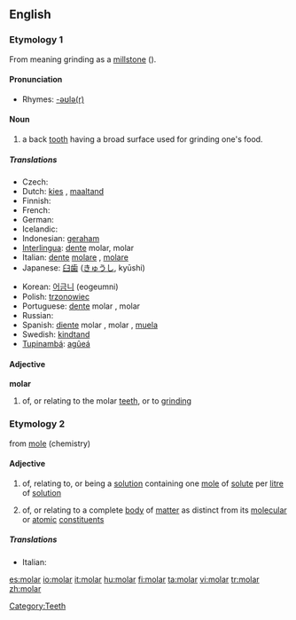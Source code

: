 ==English==

===Etymology 1===
From {{L.}} {{term|molaris|lang=la}} meaning grinding as a [[millstone]] ({{term|molalang=la}}).

====Pronunciation====
*Rhymes: [[Rhymes:English:-əʊlə(r)|-əʊlə(r)]]

====Noun====
{{en-noun}}

# a back [[tooth]] having a broad surface used for grinding one's food.

=====Translations=====
{{trans-top|back tooth}}
* Czech: {{t-|cs|stolička|f}}
* Dutch: [[kies]] {{m}}, [[maaltand]] {{m}}
* Finnish: {{t-|fi|poskihammas}}
* French: {{t|fr|molaire|f}}
* German: {{t+|de|Backenzahn|m}}
* Icelandic: {{t-|is|jaxl|m}}
* Indonesian: [[geraham]]
* [[Interlingua]]: [[dente]] molar, molar
* Italian: [[dente]] [[molare]] {{m}}, [[molare]] {{m}}
* Japanese: [[臼歯]] ([[きゅうし]], kyūshi)
{{trans-mid}}
* Korean: [[어금니]] (eogeumni)
* Polish: [[trzonowiec]] {{m}}
* Portuguese: [[dente]] molar {{m}}, molar {{m}}
* Russian: {{t-|ru|коренной зуб|m|tr=korennój zub|sc=Cyrl}}
* Spanish: [[diente]] molar {{m}}, molar {{m}}, [[muela]] {{f}}
* Swedish: [[kindtand]] {{c}}
* [[Tupinambá]]: [[agûeá]]
{{trans-bottom}}

====Adjective====
'''molar'''

# of, or relating to the molar [[teeth]], or to [[grind]]ing

[[Category:Teeth]]
===Etymology 2===
from [[mole]] (chemistry)

====Adjective====
{{en-adj|-}}

# {{chemistry}} of, relating to, or being a [[solution]] containing one [[mole]] of [[solute]] per [[litre]] of [[solution]]
# {{physics}} of, or relating to a complete [[body]] of [[matter]] as distinct from its [[molecular]] or [[atomic]] [[constituent]]s

=====Translations=====
{{top}}
* Italian: {{t-|it|molare}}
{{mid}}

{{bottom}}

[[es:molar]]
[[io:molar]]
[[it:molar]]
[[hu:molar]]
[[fi:molar]]
[[ta:molar]]
[[vi:molar]]
[[tr:molar]]
[[zh:molar]]